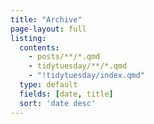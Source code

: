 ```yaml
---
title: "Archive"
page-layout: full
listing: 
  contents:
    - posts/**/*.qmd
    - tidytuesday/**/*.qmd
    - "!tidytuesday/index.qmd"
  type: default
  fields: [date, title]
  sort: 'date desc'
---
```


